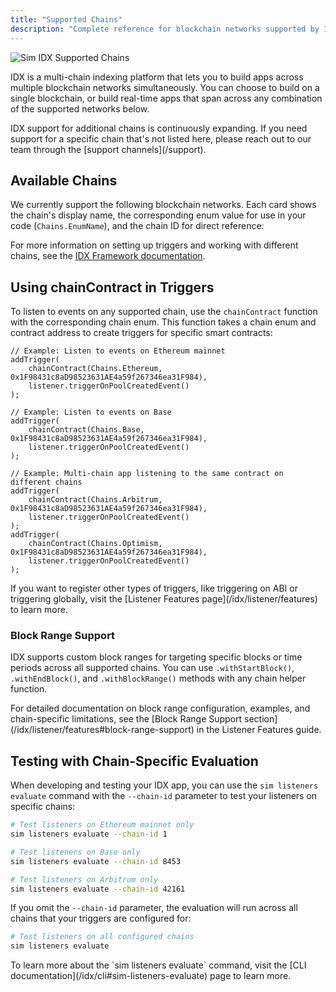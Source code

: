 ```yaml
---
title: "Supported Chains"
description: "Complete reference for blockchain networks supported by IDX, including chain enums, IDs, and usage in triggers and evaluation"
---
```



<img src="/images/evm/Chains.svg" alt="Sim IDX Supported Chains" className="w-full mx-auto" />

IDX is a multi-chain indexing platform that lets you to build apps across multiple blockchain networks simultaneously.
You can choose to build on a single blockchain, or build real-time apps that span across any combination of the supported networks below.

<Note>
  IDX support for additional chains is continuously expanding. If you need support for a specific chain that's not listed here, please reach out to our team through the [support channels](/support).
</Note>

## Available Chains

We currently support the following blockchain networks. Each card shows the chain's display name, the corresponding enum value for use in your code (`Chains.EnumName`), and the chain ID for direct reference:

<EVMSupportedChains />

For more information on setting up triggers and working with different chains, see the [IDX Framework documentation](/idx/listener).

## Using chainContract in Triggers

To listen to events on any supported chain, use the `chainContract` function with the corresponding chain enum. This function takes a chain enum and contract address to create triggers for specific smart contracts:

```solidity
// Example: Listen to events on Ethereum mainnet
addTrigger(
    chainContract(Chains.Ethereum, 0x1F98431c8aD98523631AE4a59f267346ea31F984), 
    listener.triggerOnPoolCreatedEvent()
);

// Example: Listen to events on Base
addTrigger(
    chainContract(Chains.Base, 0x1F98431c8aD98523631AE4a59f267346ea31F984), 
    listener.triggerOnPoolCreatedEvent()
);

// Example: Multi-chain app listening to the same contract on different chains
addTrigger(
    chainContract(Chains.Arbitrum, 0x1F98431c8aD98523631AE4a59f267346ea31F984), 
    listener.triggerOnPoolCreatedEvent()
);
addTrigger(
    chainContract(Chains.Optimism, 0x1F98431c8aD98523631AE4a59f267346ea31F984), 
    listener.triggerOnPoolCreatedEvent()
);
```

<Note>
If you want to register other types of triggers, like triggering on ABI or triggering globally, visit the [Listener Features page](/idx/listener/features) to learn more.
</Note>

### Block Range Support

IDX supports custom block ranges for targeting specific blocks or time periods across all supported chains. You can use `.withStartBlock()`, `.withEndBlock()`, and `.withBlockRange()` methods with any chain helper function.

<Note>
For detailed documentation on block range configuration, examples, and chain-specific limitations, see the [Block Range Support section](/idx/listener/features#block-range-support) in the Listener Features guide.
</Note>

## Testing with Chain-Specific Evaluation

When developing and testing your IDX app, you can use the `sim listeners evaluate` command with the `--chain-id` parameter to test your listeners on specific chains:

```bash
# Test listeners on Ethereum mainnet only
sim listeners evaluate --chain-id 1

# Test listeners on Base only  
sim listeners evaluate --chain-id 8453

# Test listeners on Arbitrum only
sim listeners evaluate --chain-id 42161
```

If you omit the `--chain-id` parameter, the evaluation will run across all chains that your triggers are configured for:

```bash
# Test listeners on all configured chains
sim listeners evaluate
```

<Note>
To learn more about the `sim listeners evaluate` command, visit the [CLI documentation](/idx/cli#sim-listeners-evaluate) page to learn more.
</Note>
